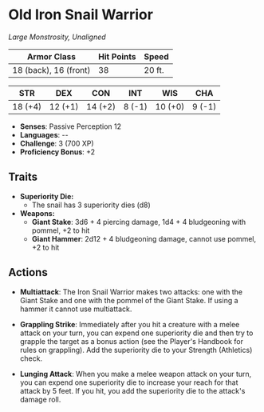 # Old Iron Snail Warrior

_Large Monstrosity, Unaligned_

| **Armor Class**       | **Hit Points** | **Speed** |
| --------------------- | -------------- | --------- |
| 18 (back), 16 (front) | 38             | 20 ft.    |

| **STR** | **DEX** | **CON** | **INT** | **WIS** | **CHA** |
| ------- | ------- | ------- | ------- | ------- | ------- |
| 18 (+4) | 12 (+1) | 14 (+2) | 8 (-1)  | 10 (+0) | 9 (-1)  |

- **Senses**: Passive Perception 12
- **Languages**: --
- **Challenge**: 3 (700 XP)
- **Proficiency Bonus**: +2

## Traits

- **Superiority Die:**
  - The snail has 3 superiority dies (d8)
- **Weapons:**
  - **Giant Stake**: 3d6 + 4 piercing damage, 1d4 + 4 bludgeoning with pommel, +2 to hit
  - **Giant Hammer**: 2d12 + 4 bludgeoning damage, cannot use pommel, +2 to hit

## Actions

- **Multiattack**: The Iron Snail Warrior makes two attacks: one with the Giant Stake and one with the pommel of the Giant Stake. If using a hammer it cannot use multiattack.

- **Grappling Strike**: Immediately after you hit a creature with a melee attack on your turn, you can expend one superiority die and then try to grapple the target as a bonus action (see the Player's Handbook for rules on grappling). Add the superiority die to your Strength (Athletics) check.

- **Lunging Attack**: When you make a melee weapon attack on your turn, you can expend one superiority die to increase your reach for that attack by 5 feet. If you hit, you add the superiority die to the attack's damage roll.
